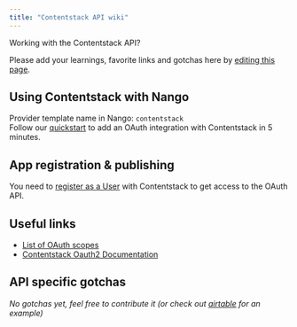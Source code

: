 ```yaml
---
title: "Contentstack API wiki"
---
```


Working with the Contentstack API?

Please add your learnings, favorite links and gotchas here by [editing this page](https://github.com/nangohq/nango/tree/master/docs/docs/providers/contentstack.md).

## Using Contentstack with Nango[](#using-contentstack-with-nango "Direct link to Using Contentstack with Nango")

Provider template name in Nango: `contentstack`  
Follow our [quickstart](/quickstart) to add an OAuth integration with Contentstack in 5 minutes.

## App registration & publishing[](#app-registration--publishing "Direct link to App registration & publishing")

You need to [register as a User](https://www.contentstack.com/login/) with Contentstack to get access to the OAuth API.

## Useful links[](#useful-links "Direct link to Useful links")

* [List of OAuth scopes](https://www.contentstack.com/docs/developers/developer-hub/oauth-scopes/)
* [Contentstack Oauth2 Documentation](https://www.contentstack.com/docs/developers/developer-hub/contentstack-oauth)

## API specific gotchas[](#api-specific-gotchas "Direct link to API specific gotchas")

_No gotchas yet, feel free to contribute it (or check out [airtable](/providers/airtable) for an example)_